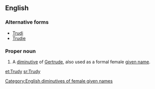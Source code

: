 ==English==

===Alternative forms===
* [[Trudi]]
* [[Trudie]]

===Proper noun===
{{en-proper noun}}

# A [[diminutive]] of [[Gertrude]], also used as a formal female [[given name]].

[[Category:English diminutives of female given names]]

[[et:Trudy]]
[[sr:Trudy]]